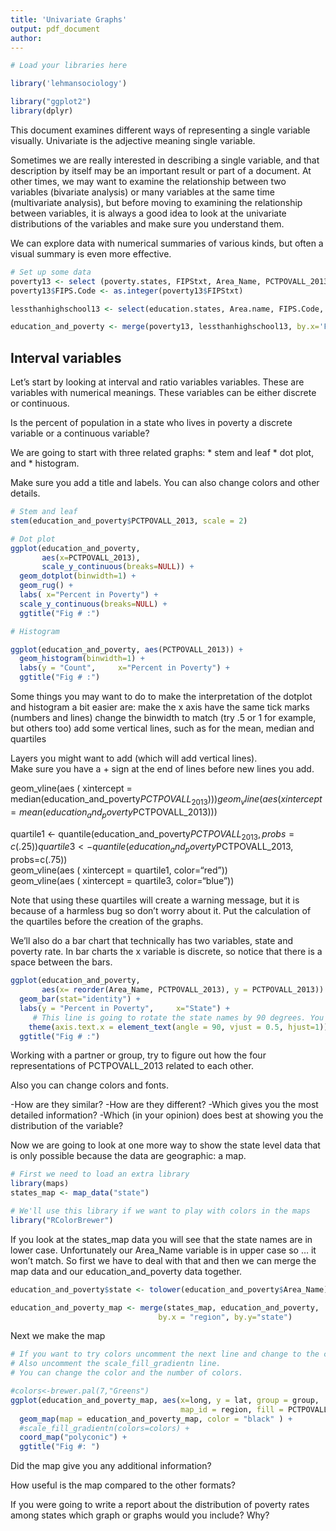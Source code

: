 ```yaml
---
title: 'Univariate Graphs'
output: pdf_document
author: 
---
```

```r
# Load your libraries here

library('lehmansociology')

library("ggplot2")
library(dplyr)

```
This document examines different ways of representing a single variable visually.
Univariate is the adjective meaning single variable.

Sometimes we are really interested in describing a single variable, and that description by itself may be an important result or part of a document.
At other times, we may want to examine the relationship between two variables (bivariate analysis) or many variables at the same time (multivariate analysis), but before moving to examining the relationship between variables, it is always a good idea to look at the univariate distributions of the variables and make sure you understand them. 

We can explore data with numerical summaries of various kinds, but often a visual summary is
even more effective.

```r
# Set up some data
poverty13 <- select (poverty.states, FIPStxt, Area_Name, PCTPOVALL_2013)
poverty13$FIPS.Code <- as.integer(poverty13$FIPStxt)

lessthanhighschool13 <- select(education.states, Area.name, FIPS.Code, Percent.of.adults.with.less.than.a.high.school.diploma..2009.2013)

education_and_poverty <- merge(poverty13, lessthanhighschool13, by.x='FIPS.Code', by.y='FIPS.Code')
```

## Interval variables

Let's start by looking at interval and ratio variables variables. 
These are variables with numerical meanings.
These variables can be either discrete or continuous.

Is the percent of population in a state who lives in poverty a discrete variable or a continuous variable?


We are going to start with three related graphs:
* stem and leaf
* dot plot, and
* histogram.

Make sure you add a title and labels. You can also change colors and other details.

````r
# Stem and leaf
stem(education_and_poverty$PCTPOVALL_2013, scale = 2)

````

````r
# Dot plot
ggplot(education_and_poverty,
       aes(x=PCTPOVALL_2013),
       scale_y_continuous(breaks=NULL)) +
  geom_dotplot(binwidth=1) +
  geom_rug() +
  labs( x="Percent in Poverty") +
  scale_y_continuous(breaks=NULL) +
  ggtitle("Fig # :")

````

````r
# Histogram

ggplot(education_and_poverty, aes(PCTPOVALL_2013)) +
  geom_histogram(binwidth=1) +
  labs(y = "Count",     x="Percent in Poverty") +
  ggtitle("Fig # :")

````
Some things you may want to do to make the interpretation of the dotplot and histogram a bit easier are:
 make the x axis have the same tick marks (numbers and lines)
 change the binwidth to match (try .5 or 1 for example, but others too)
 add some vertical lines, such as for the mean, median and quartiles
 
Layers you might want to add (which will add vertical lines).  
Make sure you have a + sign at the end of lines before new lines you add.

 geom_vline(aes ( xintercept  = median(education_and_poverty$PCTPOVALL_2013)))  
 geom_vline(aes ( xintercept  = mean(education_and_poverty$PCTPOVALL_2013)))  


 quartile1 <- quantile(education_and_poverty$PCTPOVALL_2013, probs=c(.25))  
 quartile3 <- quantile(education_and_poverty$PCTPOVALL_2013, probs=c(.75))  
 geom_vline(aes ( xintercept  = quartile1, color="red"))  
 geom_vline(aes ( xintercept  = quartile3, color="blue"))  

 Note that using these quartiles will create a warning message, but it is because of
a harmless bug so don't worry about it.
 Put the calculation of the quartiles before the creation of the graphs.


We'll also do a bar chart that technically has two variables, state and poverty rate.
In bar charts the x variable is discrete, so notice that there is a space between the bars.
```r

ggplot(education_and_poverty, 
       aes(x= reorder(Area_Name, PCTPOVALL_2013), y = PCTPOVALL_2013)) +
  geom_bar(stat="identity") +
  labs(y = "Percent in Poverty",     x="State") +
     # This line is going to rotate the state names by 90 degrees. You can try other values.
    theme(axis.text.x = element_text(angle = 90, vjust = 0.5, hjust=1)) +
  ggtitle("Fig # :")

```



Working with a partner or group, try to figure out how the four representations of PCTPOVALL_2013 related to each other. 



 Also you can change colors and fonts.

 -How are they similar?
 -How are they different?
 -Which gives you the most detailed information?
 -Which (in your opinion) does best at showing you the distribution of the variable?
 
Now we are going to look at one more way to show the state level data that is only possible because the data are geographic: a map.

```r
# First we need to load an extra library
library(maps)
states_map <- map_data("state")

# We'll use this library if we want to play with colors in the maps
library("RColorBrewer")

```
If you look at the states_map data you will see that the state names are in lower case.
Unfortunately our Area_Name variable is in upper case so ... it won't match.  So first we have to deal with that and then we can merge the map data and our education_and_poverty data together.

```r

education_and_poverty$state <- tolower(education_and_poverty$Area_Name)

education_and_poverty_map <- merge(states_map, education_and_poverty, 
                                 by.x = "region", by.y="state")

```


Next we make the map
```r
# If you want to try colors uncomment the next line and change to the color you want.
# Also uncomment the scale_fill_gradientn line.
# You can change the color and the number of colors.

#colors<-brewer.pal(7,"Greens")
ggplot(education_and_poverty_map, aes(x=long, y = lat, group = group, 
                                      map_id = region, fill = PCTPOVALL_2013)) +
  geom_map(map = education_and_poverty_map, color = "black" ) +
  #scale_fill_gradientn(colors=colors) +
  coord_map("polyconic") +
  ggtitle("Fig #: ")

```

Did the map give you any additional information? 

How useful is the map compared to the other formats?

If you were going to write a report about the distribution of poverty rates among states which graph or graphs would you include? Why?


